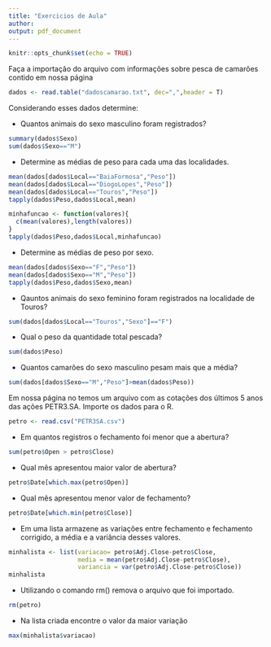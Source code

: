 ```yaml
---
title: "Exercicios de Aula"
author: 
output: pdf_document
---
```


```r
knitr::opts_chunk$set(echo = TRUE)
```

Faça a importação do arquivo com informações sobre pesca de camarões contido em nossa página

```r
dados <- read.table("dadoscamarao.txt", dec=",",header = T)
```

Considerando esses dados determine:

* Quantos animais do sexo masculino foram registrados?
```r
summary(dados$Sexo)
sum(dados$Sexo=="M")
```

* Determine as médias de peso para cada uma das localidades.
```r
mean(dados[dados$Local=="BaiaFormosa","Peso"])
mean(dados[dados$Local=="DiogoLopes","Peso"])
mean(dados[dados$Local=="Touros","Peso"])
tapply(dados$Peso,dados$Local,mean)

minhafuncao <- function(valores){
  c(mean(valores),length(valores))
}
tapply(dados$Peso,dados$Local,minhafuncao)
```


* Determine as médias de peso por sexo.
```r
mean(dados[dados$Sexo=="F","Peso"])
mean(dados[dados$Sexo=="M","Peso"])
tapply(dados$Peso,dados$Sexo,mean)
```

* Qauntos animais do sexo feminino foram registrados na localidade de Touros?
```r
sum(dados[dados$Local=="Touros","Sexo"]=="F")
```

* Qual o peso da quantidade total pescada?
```r
sum(dados$Peso)
```


* Quantos camarões do sexo masculino pesam mais que a média?
```r
sum(dados[dados$Sexo=="M","Peso"]>mean(dados$Peso))
```

\vspace{1cm}
Em nossa página no temos um arquivo com as cotações dos últimos 5 anos das ações PETR3.SA. Importe os dados para o R.
```r
petro <- read.csv("PETR3SA.csv")

```


* Em quantos registros o fechamento foi menor que a abertura?
```r
sum(petro$Open > petro$Close)
```

* Qual mês apresentou maior valor de abertura?
```r
petro$Date[which.max(petro$Open)]
```

* Qual mês apresentou menor valor de fechamento?
```r
petro$Date[which.min(petro$Close)]
```

* Em uma lista armazene as variações entre fechamento e fechamento corrigido, a média e a variância desses valores.
```r
minhalista <- list(variacao= petro$Adj.Close-petro$Close,
                   media = mean(petro$Adj.Close-petro$Close),
                   variancia = var(petro$Adj.Close-petro$Close))
minhalista
```


* Utilizando o comando rm() remova o arquivo que foi importado.
```r
rm(petro)
```

* Na lista criada encontre o valor da maior variação
```r
max(minhalista$variacao)
```

